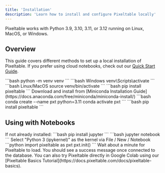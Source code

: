 ```yaml
---
title: 'Installation'
description: 'Learn how to install and configure Pixeltable locally'
---
```


<Note>
  Pixeltable works with Python 3.9, 3.10, 3.11, or 3.12 running on Linux, MacOS, or Windows.
</Note>

## Overview

This guide covers different methods to set up a local installation of Pixeltable. If you prefer using cloud notebooks, check out our [Quick Start Guide](https://pixeltable.readme.io/docs/get-started/).

<Tabs>
  <Tab title="Simple venv">
    <Steps>
      <Step title="Create virtual environment">
        ```bash
        python -m venv venv
        ```
      </Step>
      <Step title="Activate environment">
        <CodeGroup>
          ```bash Windows
          venv\Scripts\activate
          ```
          ```bash Linux/MacOS
          source venv/bin/activate
          ```
        </CodeGroup>
      </Step>
      <Step title="Install Pixeltable">
        ```bash
        pip install pixeltable
        ```
      </Step>
    </Steps>
  </Tab>
  <Tab title="Miniconda">
    <Steps>
      <Step title="Install Miniconda">
        Download and install from [Miniconda Installation Guide](https://docs.anaconda.com/free/miniconda/miniconda-install/)
      </Step>
      <Step title="Create environment">
        ```bash
        conda create --name pxt python=3.11
        conda activate pxt
        ```
      </Step>
      <Step title="Install Pixeltable">
        ```bash
        pip install pixeltable
        ```
      </Step>
    </Steps>
  </Tab>
</Tabs>

## Using with Notebooks

<Steps>
  <Step title="Install Jupyter">
    If not already installed:
    ```bash
    pip install jupyter
    ```
  </Step>
  <Step title="Start Jupyter server">
    ```bash
    jupyter notebook
    ```
  </Step>
  <Step title="Create notebook">
    Select "Python 3 (ipykernel)" as the kernel via File / New / Notebook
  </Step>
  <Step title="Test installation">
    ```python
    import pixeltable as pxt
    pxt.init()
    ```
  </Step>
</Steps>

<Warning>
  Wait about a minute for Pixeltable to load. You should see a success message once connected to the database.
</Warning>

<Tip>
  You can also try Pixeltable directly in Google Colab using our [Pixeltable Basics Tutorial](https://docs.pixeltable.com/docs/pixeltable-basics).
</Tip>
